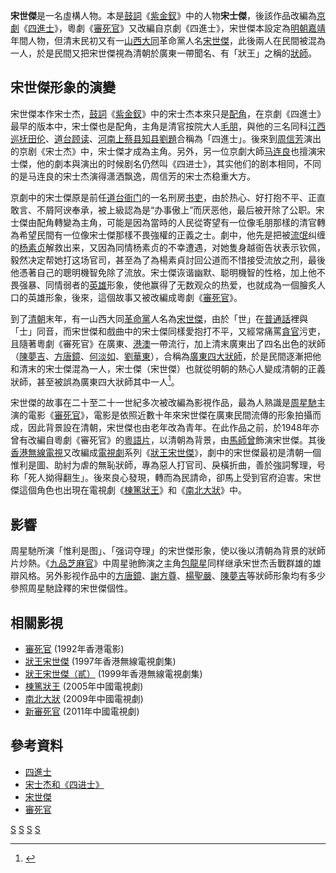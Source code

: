 <!-- 檔案不存在 [[File:1962-03_1962年_京剧_四进士_周信芳扮演宋世杰.jpg|thumb]]》中[[周信芳|周信芳]]扮演宋世杰]] -->
'''宋世傑'''是一名虛構人物。本是[[鼓詞|鼓詞]]《[[紫金釵|紫金釵]]》中的人物'''宋士傑'''，後該作品改編為[[京劇|京劇]]《[[四進士|四進士]]》，粵劇《[[審死官|審死官]]》又改編自京劇《四進士》，宋世傑本設定為[[明朝|明朝]][[嘉靖|嘉靖]]年間人物，但清末民初又有一[[山西省|山西]][[大同市|大同]]革命黨人名[[宋世傑_(革命黨人)|宋世傑]]，此後兩人在民間被混為一人，於是民間又把宋世傑視為清朝於廣東一帶聞名、有「狀王」之稱的[[狀師|狀師]]。

==宋世傑形象的演變==
宋世傑本作宋士杰，[[鼓詞|鼓詞]]《[[紫金釵|紫金釵]]》中的宋士杰本來只是[[配角|配角]]，在京劇《四進士》最早的版本中，宋士傑也是配角，主角是清官按院大人[[毛朋|毛朋]]，與他的三名同科[[江西|江西]][[巡抚|巡抚]][[田伦|田伦]]、[[道台|道台]][[顾读|顾读]]、[[河南|河南]][[上蔡县|上蔡县]][[知县|知县]][[劉題|劉題]]合稱為「四進士」。後來到[[周信芳|周信芳]]演出的京剧《宋士杰》中，宋士傑才成為主角。另外，另一位京劇大師[[马连良|马连良]]也擅演宋士傑，他的劇本與演出的时候剧名仍然叫《四进士》，其实他们的剧本相同，不同的是马连良的宋士杰演得潇洒飘逸，周信芳的宋士杰稳重大方。

京劇中的宋士傑原是前任[[道員|道台]][[衙门|衙门]]的一名刑房[[书吏|书吏]]，由於热心、好打抱不平、正直敢言、不屑阿谀奉承，被上級認為是“办事傲上”而厌恶他，最后被开除了公职。宋士傑由配角轉變為主角，可能是因為當時的人民從寄望有一位像毛朋那樣的清官轉為希望民間有一位像宋士傑那樣不畏強權的正義之士。劇中，他先是把被[[流氓|流氓]]纠缠的[[杨素贞|杨素贞]]解救出来，又因為同情杨素贞的不幸遭遇，对她隻身越衙告状表示钦佩，毅然决定帮她打这场官司，甚至為了為楊素貞討回公道而不惜接受流放之刑，最後他憑著自己的聰明機智免除了流放。宋士傑诙谐幽默、聪明機智的性格，加上他不畏强暴、同情弱者的[[英雄|英雄]]形象，使他赢得了无数观众的热爱，也就成為一個膾炙人口的英雄形象，後來，這個故事又被改編成粵劇《[[審死官_(粵劇)|審死官]]》。

到了[[清朝|清朝]]末年，有一山西大同[[革命黨|革命黨]]人名為[[宋世傑|宋世傑]]，由於「世」在[[普通話|普通話]]裡與「士」同音，而宋世傑和戲曲中的宋士傑同樣愛抱打不平，又經常痛罵[[貪官|貪官]]污吏，且隨著粵劇《審死官》在廣東、[[港澳|港澳]]一帶流行，加上清末廣東出了四名出色的狀師（[[陳夢吉|陳夢吉]]、[[方唐鏡|方唐鏡]]、[[何淡如|何淡如]]、[[劉華東|劉華東]]），合稱為[[廣東四大狀師|廣東四大狀師]]，於是民間逐漸把他和清末的宋士傑混為一人，宋士傑（宋世傑）也就從明朝的熱心人變成清朝的正義狀師，甚至被誤為廣東四大狀師其中一人<ref>{{Cite web |date=2007-03-30 |title=琴台客聚：劉華東泯良心賺二萬金 |url=http://paper.wenweipo.com/2007/03/30/OT0703300024.htm |url-status=live |website=香港文匯報 |archive-url=https://web.archive.org/web/20210125005032/http://paper.wenweipo.com/2007/03/30/OT0703300024.htm |archive-date=2021-01-25 |access-date=2022-06-13 |quote=好像與宋世傑同為廣東著名狀師橋王的劉華東……}}</ref>。

宋世傑的故事在二十至二十一世紀多次被改編為影視作品，最為人熟識是[[周星馳|周星馳]]主演的電影《[[審死官_(1992年電影)|審死官]]》，電影是依照近數十年來宋世傑在廣東民間流傳的形象拍攝而成，因此背景設在清朝，宋世傑也由老年改為青年。在此作品之前，於1948年亦曾有改編自粵劇《審死官》的[[粵語片|粵語片]]，以清朝為背景，由[[馬師曾|馬師曾]]飾演宋世傑。其後[[電視廣播有限公司|香港無線電視]]又改編成[[電視劇|電視劇]]系列《[[狀王宋世傑|狀王宋世傑]]》，劇中的宋世傑最初是清朝一個惟利是圖、助紂为虐的無恥狀師，專為惡人打官司、戾橫折曲，善於強詞奪理，号称「死人拗得翻生」。後來良心發現，轉而為民請命，卻馬上受到官府迫害。宋世傑這個角色也出現在電視劇《[[新九品芝麻官|棟篤狀王]]》和《[[南北大狀|南北大狀]]》中。

== 影響 ==
周星馳所演「惟利是图」、「强词夺理」的宋世傑形象，使以後以清朝為背景的狀師片炒熱。《[[九品芝麻官|九品芝麻官]]》中周星驰飾演之主角[[包龍星|包龍星]]同样继承宋世杰舌戰群雄的雄辯风格。另外影视作品中的[[方唐鏡|方唐鏡]]、[[謝方尊|謝方尊]]、[[楊聖嚴|楊聖嚴]]、[[陳夢吉|陳夢吉]]等狀師形象均有多少參照周星馳詮釋的宋世傑個性。

== 相關影視 ==
* [[審死官_(1992年電影)|審死官]] (1992年香港電影)
* [[狀王宋世傑|狀王宋世傑]] (1997年香港無線電視劇集)
* [[狀王宋世傑（貳）|狀王宋世傑（貳）]] (1999年香港無線電視劇集)
* [[新九品芝麻官|棟篤狀王]] (2005年中國電視劇)
* [[南北大狀|南北大狀]] (2009年中國電視劇)
* [[審死官_(電視劇)|新審死官]] (2011年中國電視劇)

==參考資料==
{{reflist}}

*[https://web.archive.org/web/20070514000612/http://www.ticket.com.tw/dm.asp?P1=0000007562 四進士]
*[http://www.dongdongqiang.net/ltjc/790.htm 宋士杰和《四进士》]{{dead link|date=2017年12月 |bot=InternetArchiveBot |fix-attempted=yes }}
*[https://web.archive.org/web/20120524150512/http://www.sx.xinhuanet.com/rwfc/2005-07/20/content_4683979.htm 宋世傑]
*[http://ipac.hkfa.lcsd.gov.hk/ipac20/ipac.jsp?session=1M26389EU8463.49&profile=hkfa&uri=full=3100024@!2802@!0&menu=search&submenu=basic_search&source=192.168.110.61@!horizon 審死官]{{dead link|date=2018年5月 |bot=InternetArchiveBot |fix-attempted=yes }}

[[Category:中国文学角色|S]]
[[Category:虛構男性電影角色|S]]
[[Category:虛構男性電視劇角色|S]]
[[Category:宋姓|S]]